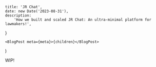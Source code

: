 
	title: 'JR Chat',
	date: new Date('2023-08-31'),
	description:
		'How we built and scaled JR Chat: An ultra-minimal platform for lawmakers!',
}

	<BlogPost meta={meta}>{children}</BlogPost>
)

WIP!
